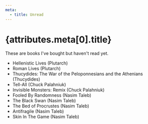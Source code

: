 ```yaml
---
meta:
  - title: Unread
---
```


# {attributes.meta[0].title}

These are books I've bought but haven't read yet.

- Hellenistic Lives (Plutarch)
- Roman Lives (Plutarch)
- Thucydides: The War of the Peloponnesians and the Athenians (Thucydides)
- Tell-All (Chuck Palahniuk)
- Invisible Monsters: Remix (Chuck Palahniuk)
- Fooled By Randomness (Nasim Taleb)
- The Black Swan (Nasim Taleb)
- The Bed of Procrustes (Nasim Taleb)
- Antifragile (Nasim Taleb)
- Skin In The Game (Nasim Taleb)
